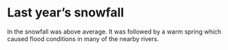 
# Last year’s snowfall

In  the snowfall was above average.
It was followed by a warm spring which caused
flood conditions in many of the nearby rivers.

